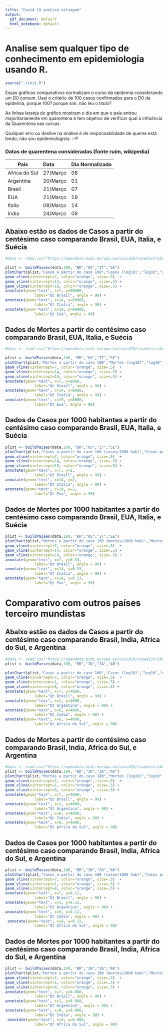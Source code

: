 ```yaml
---
title: "Covid-19 analise selvagem"
output:
  pdf_document: default
  html_notebook: default
---
```


# Analise sem qualquer tipo de conhecimento em epidemiologia usando R.
```r
source("./init.R")
```

Essas gráficos comparativos normalizam o curso da epidemia considerando um D0 comum.
Usei o critério de 100 casos confirmados para o D0 da epidemia, porque 100? porque sim. não leu o título?

As linhas laranja do gráfico mostram o dia em que o país entrou majoritariamente em quarentena e tem objetivo de verificar qual a influência da Quarentena nas curvas.

Qualquer erro ou deslise na análise é de responsabilidade de queme está lendo, não sou epidemiologista. :-P

### Datas de quarentena consideradas (fonte ruim, wikipedia)
| Pais          | Data           | Dia Normalizado |
| ------------- |:---------------|-----------------|
| Africa do Sul |    27/Março    |      08         |
| Argentina     |    20/Março    |      01         |
| Brasil        |    21/Março    |      07         |
| EUA           |    21/Março    |      19         |
| Italia        |    08/Março    |      14         |
| India         |    24/Março    |      08         |



## Abaixo estão os dados de Casos a partir do centésimo caso comparando Brasil, EUA, Italia, e Suécia

```r
#data <- read.csv("https://opendata.ecdc.europa.eu/covid19/casedistribution/csv", na.strings = "", fileEncoding = "UTF-8-BOM")

plist <- buildPaises(data,100, "BR","US","IT","SE")
plotChart(plist,"Casos a partir do caso 100","Casos (log10)","log10","cum_cases") +
geom_vline(xintercept=7, color="orange", size=.5)  +
geom_vline(xintercept=14, color="orange", size=.5) +
geom_vline(xintercept=19, color="orange", size=.5) +
annotate(geom="text", x=7, y=80000,
             label="Qt Brasil", angle = 90) +
annotate(geom="text", x=14, y=80000,
             label="Qt Italia", angle = 90) +
annotate(geom="text", x=19, y=80000,
             label="Qt Eua", angle = 90)
```

## Dados de Mortes a partir do centésimo caso comparando Brasil, EUA, Italia, e Suécia

```r
#data <- read.csv("https://opendata.ecdc.europa.eu/covid19/casedistribution/csv", na.strings = "", fileEncoding = "UTF-8-BOM")

plist <- buildPaises(data,100, "BR","US","IT","SE")
plotChart(plist,"Mortes a partir do caso 100","Mortes (log10)","log10","cum_deaths") +
geom_vline(xintercept=7, color="orange", size=.5)  +
geom_vline(xintercept=14, color="orange", size=.5) +
geom_vline(xintercept=19, color="orange", size=.5) +
annotate(geom="text", x=7, y=8000,
             label="Qt Brasil", angle = 90) +
annotate(geom="text", x=14, y=8000,
             label="Qt Italia", angle = 90) +
annotate(geom="text", x=19, y=8000,
             label="Qt Eua", angle = 90)
```
## Dados de Casos por 1000 habitantes a partir do centésimo caso comparando Brasil, EUA, Italia, e Suécia
```r


plist <- buildPaises(data,100, "BR","US","IT","SE")
plotChart(plist,"Casos a partir do caso 100 (casos/1000 hab)","Casos por 1000/hab","identity","cum_cases_1000") +
geom_vline(xintercept=7, color="orange", size=.5)  +
geom_vline(xintercept=14, color="orange", size=.5) +
geom_vline(xintercept=19, color="orange", size=.5) +
annotate(geom="text", x=7, y=2,
             label="Qt Brasil", angle = 90) +
annotate(geom="text", x=14, y=2,
             label="Qt Italia", angle = 90) +
annotate(geom="text", x=19, y=2,
             label="Qt Eua", angle = 90)
```
## Dados de Mortes por 1000 habitantes a partir do centésimo caso comparando Brasil, EUA, Italia, e Suécia
```r
plist <- buildPaises(data,100, "BR","US","IT","SE")
plotChart(plist,"Mortes a partir do caso 100 (mortes/1000 hab)","Mortes por 1000/hab","identity","cum_deaths_1000") +
geom_vline(xintercept=7, color="orange", size=.5)  +
geom_vline(xintercept=14, color="orange", size=.5) +
geom_vline(xintercept=19, color="orange", size=.5) +
annotate(geom="text", x=7, y=0.33,
             label="Qt Brasil", angle = 90) +
annotate(geom="text", x=14, y=0.33,
             label="Qt Italia", angle = 90) +
annotate(geom="text", x=19, y=0.33,
             label="Qt Eua", angle = 90)
```

# Comparativo com outros países terceiro mundistas



## Abaixo estão os dados de Casos a partir do centésimo caso comparando Brasil, India, Africa do Sul, e Argentina

```r
#data <- read.csv("https://opendata.ecdc.europa.eu/covid19/casedistribution/csv", na.strings = "", fileEncoding = "UTF-8-BOM")
plist <- buildPaises(data,100, "BR","IN","ZA","AR")

plotChart(plist,"Casos a partir do caso 100","Casos (log10)","log10","cum_cases") +
geom_vline(xintercept=7, color="orange", size=.5)  +
geom_vline(xintercept=1, color="orange", size=.5) +
geom_vline(xintercept=8, color="orange", size=.5) +
annotate(geom="text", x=7, y=4000,
             label="Qt Brasil", angle = 90) +
annotate(geom="text", x=1, y=4000,
             label="Qt Argentina", angle = 90) +
annotate(geom="text", x=8, y=4000,
             label="Qt India", angle = 90) +
annotate(geom="text", x=8, y=4000,
             label="Qt Africa do Sul", angle = 90)
```

## Dados de Mortes a partir do centésimo caso comparando Brasil, India, Africa do Sul, e Argentina

```r
#data <- read.csv("https://opendata.ecdc.europa.eu/covid19/casedistribution/csv", na.strings = "", fileEncoding = "UTF-8-BOM")
plist <- buildPaises(data,100, "BR","IN","ZA","AR")
plotChart(plist,"Mortes a partir do caso 100","Mortes (log10)","log10","cum_deaths") +
geom_vline(xintercept=7, color="orange", size=.5)  +
geom_vline(xintercept=1, color="orange", size=.5) +
geom_vline(xintercept=8, color="orange", size=.5) +
annotate(geom="text", x=7, y=4000,
             label="Qt Brasil", angle = 90) +
annotate(geom="text", x=1, y=4000,
             label="Qt Argentina", angle = 90) +
annotate(geom="text", x=8, y=4000,
             label="Qt India", angle = 90) +
annotate(geom="text", x=8, y=4000,
             label="Qt Africa do Sul", angle = 90)
```
## Dados de Casos por 1000 habitantes a partir do centésimo caso comparando Brasil, India, Africa do Sul, e Argentina
```r
plist <- buildPaises(data,100, "BR","IN","ZA","AR")
plotChart(plist,"Casos a partir do caso 100 (casos/1000 hab)","Casos por 1000/hab","identity","cum_cases_1000") +
geom_vline(xintercept=7, color="orange", size=.5)  +
geom_vline(xintercept=1, color="orange", size=.5) +
geom_vline(xintercept=8, color="orange", size=.5) +
annotate(geom="text", x=7, y=0.12,
             label="Qt Brasil", angle = 90) +
annotate(geom="text", x=1, y=0.12,
             label="Qt Argentina", angle = 90) +
annotate(geom="text", x=8, y=0.12,
             label="Qt India", angle = 90) +
 annotate(geom="text", x=8, y=0.12,
             label="Qt Africa do Sul", angle = 90)
```
## Dados de Mortes por 1000 habitantes a partir do centésimo caso comparando Brasil, India, Africa do Sul, e Argentina
```r
plist <- buildPaises(data,100, "BR","IN","ZA","AR")
plotChart(plist,"Mortes a partir do caso 100 (mortes/1000 hab)","Mortes por 1000/hab","identity","cum_deaths_1000") +
geom_vline(xintercept=7, color="orange", size=.5)  +
geom_vline(xintercept=1, color="orange", size=.5) +
geom_vline(xintercept=8, color="orange", size=.5) +
annotate(geom="text", x=7, y=0.008,
             label="Qt Brasil", angle = 90) +
annotate(geom="text", x=1, y=0.008,
             label="Qt Argentina", angle = 90) +
annotate(geom="text", x=8, y=0.008,
             label="Qt India", angle = 90) +
 annotate(geom="text", x=8, y=0.008,
             label="Qt Africa do Sul", angle = 90)
```
